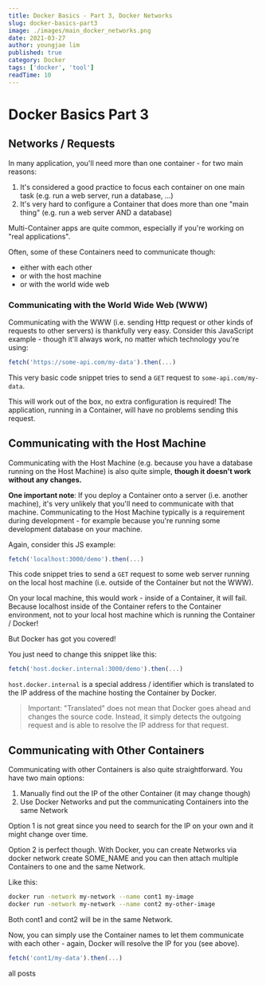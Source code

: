 ```yaml
---
title: Docker Basics - Part 3, Docker Networks
slug: docker-basics-part3
image: ./images/main_docker_networks.png
date: 2021-03-27
author: youngjae lim
published: true
category: Docker
tags: ['docker', 'tool']
readTime: 10
---
```



# Docker Basics Part 3

## Networks / Requests

In many application, you'll need more than one container - for two main reasons:

1. It's considered a good practice to focus each container on one main task (e.g. run a web
   server, run a database, ...)
2. It's very hard to configure a Container that does more than one "main thing" (e.g. run a
   web server AND a database)

Multi-Container apps are quite common, especially if you're working on "real applications".

Often, some of these Containers need to communicate though:

- either with each other
- or with the host machine
- or with the world wide web

### Communicating with the World Wide Web (WWW)

Communicating with the WWW (i.e. sending Http request or other kinds of requests to other
servers) is thankfully very easy.
Consider this JavaScript example - though it'll always work, no matter which technology you're
using:

```js
fetch('https://some-api.com/my-data').then(...)
```

This very basic code snippet tries to send a `GET` request to `some-api.com/my-data`.

This will work out of the box, no extra configuration is required! The application, running in a
Container, will have no problems sending this request.

## Communicating with the Host Machine

Communicating with the Host Machine (e.g. because you have a database running on the Host
Machine) is also quite simple, **though it doesn't work without any changes.**

**One important note**: If you deploy a Container onto a server (i.e. another machine), it's very unlikely
that you'll need to communicate with that machine. Communicating to the Host Machine typically is a
requirement during development - for example because you're running some development database on
your machine.

Again, consider this JS example:

```js
fetch('localhost:3000/demo').then(...)
```

This code snippet tries to send a `GET` request to some web server running on the local host
machine (i.e. outside of the Container but not the WWW).

On your local machine, this would work - inside of a Container, it will fail. Because localhost
inside of the Container refers to the Container environment, not to your local host machine
which is running the Container / Docker!

But Docker has got you covered!

You just need to change this snippet like this:

```js
fetch('host.docker.internal:3000/demo').then(...)
```

`host.docker.internal` is a special address / identifier which is translated to the IP address of
the machine hosting the Container by Docker.

<blockquote display='info'>
  Important: "Translated" does not mean that Docker goes ahead and changes the
  source code. Instead, it simply detects the outgoing request and is able to
  resolve the IP address for that request.
</blockquote>

## Communicating with Other Containers

Communicating with other Containers is also quite straightforward. You have two main options:

1. Manually find out the IP of the other Container (it may change though)
2. Use Docker Networks and put the communicating Containers into the same Network

Option 1 is not great since you need to search for the IP on your own and it might change over
time.

Option 2 is perfect though. With Docker, you can create Networks via docker network create
SOME_NAME and you can then attach multiple Containers to one and the same Network.

Like this:

```bash
docker run -network my-network --name cont1 my-image
docker run -network my-network --name cont2 my-other-image
```

Both cont1 and cont2 will be in the same Network.

Now, you can simply use the Container names to let them communicate with each other - again,
Docker will resolve the IP for you (see above).

```js
fetch('cont1/my-data').then(...)
```

<Link to='/posts' className='btn center-btn'>
  all posts
</Link>
